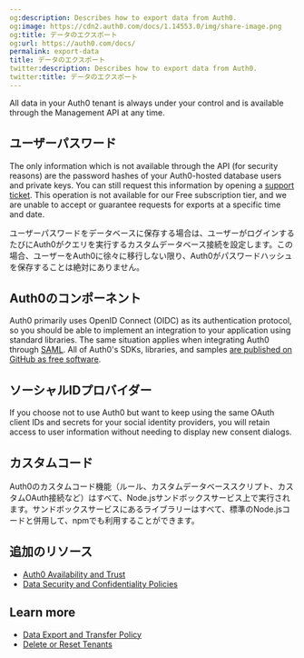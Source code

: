 ```yaml
---
og:description: Describes how to export data from Auth0.
og:image: https://cdn2.auth0.com/docs/1.14553.0/img/share-image.png
og:title: データのエクスポート
og:url: https://auth0.com/docs/
permalink: export-data
title: データのエクスポート
twitter:description: Describes how to export data from Auth0.
twitter:title: データのエクスポート
---
```


All data in your Auth0 tenant is always under your control and is available through the <Tooltip tip="Management API: A product to allow customers to perform administrative tasks." cta="View Glossary" href="/docs/glossary?term=Management+API">Management API</Tooltip> at any time.

## ユーザーパスワード

The only information which is not available through the API (for security reasons) are the password hashes of your Auth0-hosted database users and private keys. You can still request this information by opening a [support ticket](https://support.auth0.com). This operation is not available for our Free subscription tier, and we are unable to accept or guarantee requests for exports at a specific time and date.

ユーザーパスワードをデータベースに保存する場合は、ユーザーがログインするたびにAuth0がクエリを実行するカスタムデータベース接続を設定します。この場合、ユーザーをAuth0に徐々に移行しない限り、Auth0がパスワードハッシュを保存することは絶対にありません。

## Auth0のコンポーネント

Auth0 primarily uses <Tooltip tip="OpenID: Open standard for authentication that allows applications to verify users' identities without collecting and storing login information." cta="View Glossary" href="/docs/glossary?term=OpenID">OpenID</Tooltip> Connect (OIDC) as its authentication protocol, so you should be able to implement an integration to your application using standard libraries. The same situation applies when integrating Auth0 through [SAML](/docs/authenticate/single-sign-on/outbound-single-sign-on/configure-auth0-saml-identity-provider). All of Auth0's SDKs, libraries, and samples [are published on GitHub as free software](https://github.com/auth0/).

## ソーシャルIDプロバイダー

If you choose not to use Auth0 but want to keep using the same <Tooltip tip="OAuth 2.0: Authorization framework that defines authorization protocols and workflows." cta="View Glossary" href="/docs/glossary?term=OAuth">OAuth</Tooltip> <Tooltip tip="OAuth 2.0: Authorization framework that defines authorization protocols and workflows." cta="View Glossary" href="/docs/glossary?term=client+IDs">client IDs</Tooltip> and secrets for your social <Tooltip tip="Identity Provider (IdP): Service that stores and manages digital identities." cta="View Glossary" href="/docs/glossary?term=identity+providers">identity providers</Tooltip>, you will retain access to user information without needing to display new consent dialogs.

## カスタムコード

Auth0のカスタムコード機能（ルール、カスタムデータベーススクリプト、カスタムOAuth接続など）はすべて、Node.jsサンドボックスサービス上で実行されます。サンドボックスサービスにあるライブラリーはすべて、標準のNode.jsコードと併用して、npmでも利用することができます。

## 追加のリソース

* [Auth0 Availability and Trust](https://auth0.com/availability-trust)
* [Data Security and Confidentiality Policies](https://auth0.com/security)

## Learn more

* [Data Export and Transfer Policy](/docs/troubleshoot/customer-support/operational-policies/data-export-and-transfer-policy)
* [Delete or Reset Tenants](/docs/troubleshoot/customer-support/manage-subscriptions/delete-or-reset-tenant)